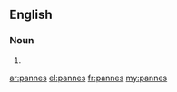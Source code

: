 ==English==

===Noun===
{{head|en|noun plural form}}

# {{plural of|panne|lang=en}}

[[ar:pannes]]
[[el:pannes]]
[[fr:pannes]]
[[my:pannes]]